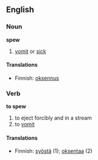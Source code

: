 ==English==

===Noun===
'''spew'''

#[[vomit]] or [[sick]]

====Translations====
*Finnish: [[oksennus]]

===Verb===
'''to spew'''

#to eject forcibly and in a stream 
#to [[vomit]]

====Translations====
*Finnish: [[syöstä]] (1); [[oksentaa]] (2)